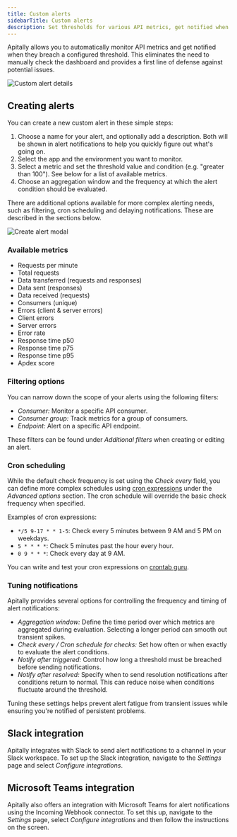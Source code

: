 ```yaml
---
title: Custom alerts
sidebarTitle: Custom alerts
description: Set thresholds for various API metrics, get notified when they are breached.
---
```


Apitally allows you to automatically monitor API metrics and get notified when they breach a configured threshold.
This eliminates the need to manually check the dashboard and provides a first line of defense against potential issues.

<img src="https://assets.apitally.io/docs/2025-07-08/alert-details.webp" alt="Custom alert details" class="rounded-xl" />

## Creating alerts

You can create a new custom alert in these simple steps:

1. Choose a name for your alert, and optionally add a description. Both will be shown in alert notifications to help you quickly figure out what's going on.
2. Select the app and the environment you want to monitor.
3. Select a metric and set the threshold value and condition (e.g. "greater than 100"). See below for a list of available metrics.
4. Choose an aggregation window and the frequency at which the alert condition should be evaluated.

There are additional options available for more complex alerting needs, such as filtering, cron scheduling and delaying notifications. These are described in the sections below.

<img src="https://assets.apitally.io/docs/2025-07-08/create-alert.webp" alt="Create alert modal" class="rounded-xl" />

### Available metrics

- Requests per minute
- Total requests
- Data transferred (requests and responses)
- Data sent (responses)
- Data received (requests)
- Consumers (unique)
- Errors (client & server errors)
- Client errors
- Server errors
- Error rate
- Response time p50
- Response time p75
- Response time p95
- Apdex score

### Filtering options

You can narrow down the scope of your alerts using the following filters:

- *Consumer:* Monitor a specific API consumer.
- *Consumer group:* Track metrics for a group of consumers.
- *Endpoint:* Alert on a specific API endpoint.

These filters can be found under *Additional filters* when creating or editing an alert.

### Cron scheduling

While the default check frequency is set using the *Check every* field, you can define more complex schedules using [cron expressions](https://en.wikipedia.org/wiki/Cron#Cron_expression) under the *Advanced options* section.
The cron schedule will override the basic check frequency when specified.

Examples of cron expressions:

- `*/5 9-17 * * 1-5`: Check every 5 minutes between 9 AM and 5 PM on weekdays.
- `5 * * * *`: Check 5 minutes past the hour every hour.
- `0 9 * * *`: Check every day at 9 AM.

<Tip>You can write and test your cron expressions on [crontab guru](https://crontab.guru/).</Tip>

### Tuning notifications

Apitally provides several options for controlling the frequency and timing of alert notifications:

- *Aggregation window:* Define the time period over which metrics are aggregated during evaluation. Selecting a longer period can smooth out transient spikes.
- *Check every / Cron schedule for checks:* Set how often or when exactly to evaluate the alert conditions.
- *Notify after triggered:* Control how long a threshold must be breached before sending notifications.
- *Notify after resolved:* Specify when to send resolution notifications after conditions return to normal. This can reduce noise when conditions fluctuate around the threshold.

Tuning these settings helps prevent alert fatigue from transient issues while ensuring you're notified of persistent problems.

## Slack integration

Apitally integrates with Slack to send alert notifications to a channel in your Slack workspace.
To set up the Slack integration, navigate to the *Settings* page and select *Configure integrations*.

## Microsoft Teams integration

Apitally also offers an integration with Microsoft Teams for alert notifications using the Incoming Webhook connector.
To set this up, navigate to the *Settings* page, select *Configure integrations* and then follow the instructions on the screen.
